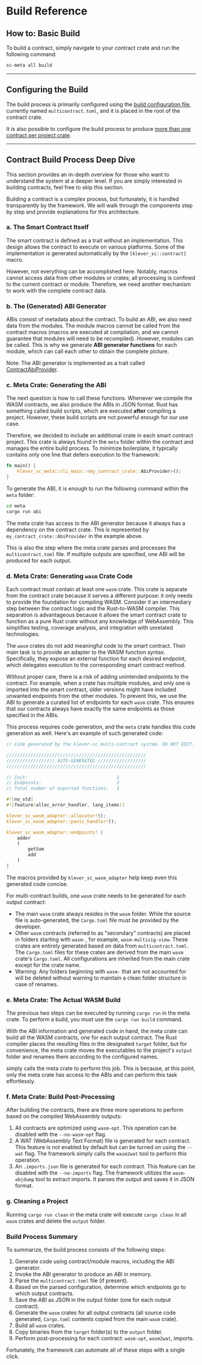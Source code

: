 # Build Reference

## How to: Basic Build

To build a contract, simply navigate to your contract crate and run the following command:

```sh
sc-meta all build
```

---

## Configuring the Build

The build process is primarily configured using the [build configuration file](/smart-contracts/config-and-tooling/configuration), currently named `multicontract.toml`, and it is placed in the root of the contract crate.

It is also possible to configure the build process to produce [more than one contract per project crate](/smart-contracts/config-and-tooling/configuration#multi-contract-configuration).

---

## Contract Build Process Deep Dive

This section provides an in-depth overview for those who want to understand the system at a deeper level. If you are simply interested in building contracts, feel free to skip this section.

Building a contract is a complex process, but fortunately, it is handled transparently by the framework. We will walk through the components step by step and provide explanations for this architecture.

### a. The Smart Contract Itself

The smart contract is defined as a trait without an implementation. This design allows the contract to execute on various platforms. Some of the implementation is generated automatically by the `[klever_sc::contract]` macro.

However, not everything can be accomplished here. Notably, macros cannot access data from other modules or crates; all processing is confined to the current contract or module. Therefore, we need another mechanism to work with the complete contract data.

### b. The (Generated) ABI Generator

ABIs consist of metadata about the contract. To build an ABI, we also need data from the modules. The module macros cannot be called from the contract macros (macros are executed at compilation, and we cannot guarantee that modules will need to be recompiled). However, modules can be called. This is why we generate **ABI generator functions** for each module, which can call each other to obtain the complete picture.

Note: The ABI generator is implemented as a trait called [ContractAbiProvider](https://docs.rs/klever-sc/0.43.3/klever_sc/contract_base/trait.ContractAbiProvider.html).

### c. Meta Crate: Generating the ABI

The next question is how to call these functions. Whenever we compile the WASM contracts, we also produce the ABIs in JSON format. Rust has something called build scripts, which are executed **after** compiling a project. However, these build scripts are not powerful enough for our use case.

Therefore, we decided to include an additional crate in each smart contract project. This crate is always found in the `meta` folder within the contract and manages the entire build process. To minimize boilerplate, it typically contains only one line that defers execution to the framework:

```rust
fn main() {
    klever_sc_meta::cli_main::<my_contract_crate::AbiProvider>();
}
```

To generate the ABI, it is enough to run the following command within the `meta` folder:

```sh
cd meta
cargo run abi
```

The meta crate has access to the ABI generator because it always has a dependency on the contract crate. This is represented by `my_contract_crate::AbiProvider` in the example above.

This is also the step where the meta crate parses and processes the `multicontract.toml` file. If multiple outputs are specified, one ABI will be produced for each output.

### d. Meta Crate: Generating `wasm` Crate Code

Each contract must contain at least one `wasm` crate. This crate is separate from the contract crate because it serves a different purpose: it only needs to provide the foundation for compiling WASM. Consider it an intermediary step between the contract logic and the Rust-to-WASM compiler. This separation is advantageous because it allows the smart contract crate to function as a pure Rust crate without any knowledge of WebAssembly. This simplifies testing, coverage analysis, and integration with unrelated technologies.

The `wasm` crates do not add meaningful code to the smart contract. Their main task is to provide an adapter to the WASM function syntax. Specifically, they expose an external function for each desired endpoint, which delegates execution to the corresponding smart contract method.

Without proper care, there is a risk of adding unintended endpoints to the contract. For example, when a crate has multiple modules, and only one is imported into the smart contract, older versions might have included unwanted endpoints from the other modules. To prevent this, we use the ABI to generate a curated list of endpoints for each `wasm` crate. This ensures that our contracts always have exactly the same endpoints as those specified in the ABIs.

This process requires code generation, and the `meta` crate handles this code generation as well. Here's an example of such generated code:

```rust
// Code generated by the klever-sc multi-contract system. DO NOT EDIT.

////////////////////////////////////////////////////
////////////////// AUTO-GENERATED //////////////////
////////////////////////////////////////////////////

// Init:                                 1
// Endpoints:                            2
// Total number of exported functions:   3

#![no_std]
#![feature(alloc_error_handler, lang_items)]

klever_sc_wasm_adapter::allocator!();
klever_sc_wasm_adapter::panic_handler!();

klever_sc_wasm_adapter::endpoints! {
    adder
    (
        getSum
        add
    )
}

```

The macros provided by `klever_sc_wasm_adapter` help keep even this generated code concise.

For multi-contract builds, one `wasm` crate needs to be generated for each output contract:

- The main `wasm` crate always resides in the `wasm` folder. While the source file is auto-generated, the `Cargo.toml` file must be provided by the developer.
- Other `wasm` contracts (referred to as "secondary" contracts) are placed in folders starting with `wasm-`, for example, `wasm-multisig-view`. These crates are entirely generated based on data from `multicontract.toml`. The `Cargo.toml` files for these crates are derived from the main `wasm` crate's `Cargo.toml`. All configurations are inherited from the main crate except for the crate name.
- Warning: Any folders beginning with `wasm-` that are not accounted for will be deleted without warning to maintain a clean folder structure in case of renames.

### e. Meta Crate: The Actual WASM Build

The previous two steps can be executed by running `cargo run` in the meta crate. To perform a build, you must use the `cargo run build` command.

With the ABI information and generated code in hand, the meta crate can build all the WASM contracts, one for each output contract. The Rust compiler places the resulting files in the designated `target` folder, but for convenience, the meta crate moves the executables to the project's `output` folder and renames them according to the configured names.

simply calls the meta crate to perform this job. This is because, at this point, only the meta crate has access to the ABIs and can perform this task effortlessly.

### f. Meta Crate: Build Post-Processing

After building the contracts, there are three more operations to perform based on the compiled WebAssembly outputs:

1. All contracts are optimized using `wasm-opt`. This operation can be disabled with the `--no-wasm-opt` flag.
2. A WAT (WebAssembly Text Format) file is generated for each contract. This feature is not enabled by default but can be turned on using the `--wat` flag. The framework simply calls the `wasm2wat` tool to perform this operation.
3. An `.imports.json` file is generated for each contract. This feature can be disabled with the `--no-imports` flag. The framework utilizes the `wasm-objdump` tool to extract imports. It parses the output and saves it in JSON format.

### g. Cleaning a Project

Running `cargo run clean` in the meta crate will execute `cargo clean` in all `wasm` crates and delete the `output` folder.

### Build Process Summary

To summarize, the build process consists of the following steps:

1. Generate code using contract/module macros, including the ABI generator.
2. Invoke the ABI generator to produce an ABI in memory.
3. Parse the `multicontract.toml` file (if present).
4. Based on the parsed configuration, determine which endpoints go to which output contracts.
5. Save the ABI as JSON in the output folder (one for each output contract).
6. Generate the `wasm` crates for all output contracts (all source code generated, `Cargo.toml` contents copied from the main `wasm` crate).
7. Build all `wasm` crates.
8. Copy binaries from the `target` folder(s) to the `output` folder.
9. Perform post-processing for each contract: `wasm-opt`, `wasm2wat`, imports.

Fortunately, the framework can automate all of these steps with a single click.
